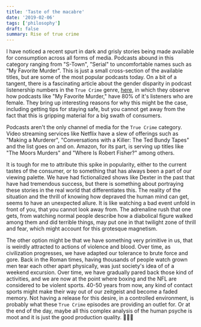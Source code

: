 ```yaml
---
title: 'Taste of the macabre'
date: '2019-02-06'
tags: ['philosophy']
draft: false
summary: Rise of true crime
---
```


I have noticed a recent spurt in dark and grisly stories being made available for consumption across all forms of media. Podcasts abound in this category ranging from "S-Town", "Serial" to uncomfortable names such as "My Favorite Murder". This is just a small cross-section of the available titles, but are some of the most popular podcasts today. On a bit of a tangent, there is a fascinating article about the gender disparity in podcast listenership numbers in the `True Crime` genre, [here](https://www.brandwatch.com/blog/react-podcast-audiences/), in which they observe how podcasts like "My Favorite Murder," have 80% of it's listeners who are female. They bring up interesting reasons for why this might be the case, including getting tips for staying safe, but you cannot get away from the fact that this is gripping material for a big swath of consumers.

Podcasts aren't the only channel of media for the `True Crime` category. Video streaming services like Netflix have a slew of offerings such as "Making a Murderer", "Conversations with a Killer: The Ted Bundy Tapes" and the list goes on and on. Amazon, for its part, is serving up titles like "The Moors Murders" and "Where Is Robert Fisher?" among others.

It is tough for me to attribute this spike in popularity, either to the current tastes of the consumer, or to something that has always been a part of our viewing palette. We have had fictionalized shows like Dexter in the past that have had tremendous success, but there is something about portraying these stories in the real world that differentiates this. The reality of the situation and the thrill of knowing how depraved the human mind can get, seems to have an unexpected allure. It is like watching a bad event unfold in front of you, that you cannot look away from. The adrenaline rush that one gets, from watching normal people describe how a diabolical figure walked among them and did terrible things, may put one in that twilight zone of thrill and fear, which might account for this grotesque magnetism.

The other option might be that we have something very primitive in us, that is weirdly attracted to actions of violence and blood. Over time, as civilization progresses, we have adapted our tolerance to brute force and gore. Back in the Roman times, having thousands of people watch grown men tear each other apart physically, was just society's idea of of a weekend excursion. Over time, we have gradually pared back those kind of activities, and we are now at the point where boxing and the NFL are considered to be violent sports. 40-50 years from now, any kind of contact sports might make their way out of our zeitgeist and become a faded memory. Not having a release for this desire, in a controlled environment, is probably what these `True Crime` episodes are providing an outlet for. Or at the end of the day, maybe all this complex analysis of the human psyche is moot and it is just the good production quality. 🤷🏽‍♂️
